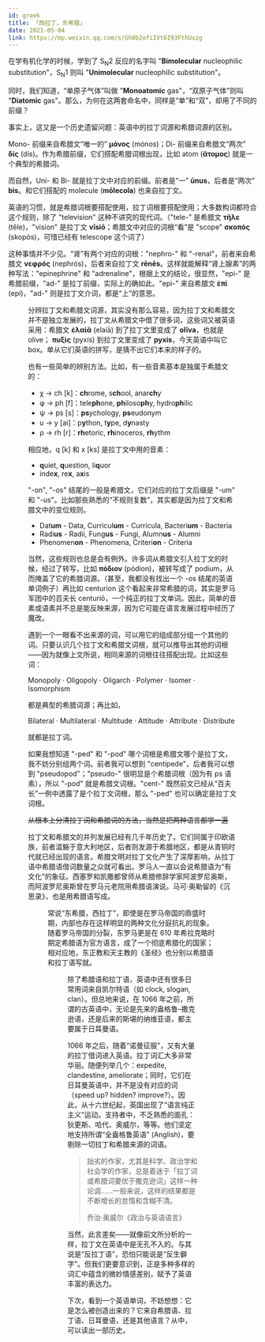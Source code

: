 ```yaml
---
id: greek
title: 「西拉丁，东希腊」
date: 2021-05-04
link: https://mp.weixin.qq.com/s/Gh0b2ofiIVt6I93FthUxzg
---
```



<DocMetadataBanner frontMatter={frontMatter} />

在学有机化学的时候，学到了 S<sub>N</sub>2 反应的名字叫 "**Bimolecular** nucleophilic substitution"，S<sub>N</sub>1 则叫 "**Unimolecular** nucleophilic substitution"。

同时，我们知道，“单原子气体”叫做 "**Monoatomic** gas"，“双原子气体”则叫 "**Diatomic** gas"。那么，为何在这两套命名中，同样是“单”和“双”，却用了不同的前缀？

事实上，这又是一个历史遗留问题：英语中的拉丁词源和希腊词源的区别。

Mono- 前缀来自希腊文“唯一的” **μόνος** (mónos)；Di- 前缀来自希腊文“两次” **δίς** (dís)。作为希腊前缀，它们搭配希腊词根出现，比如 atom (**ἄτομος**) 就是一个典型的希腊词。

而自然，Uni- 和 Bi- 就是拉丁文中对应的前缀。前者是“一” **ūnus**，后者是“两次” **bis**。和它们搭配的 molecule (**mōlecola**) 也来自拉丁文。

英语的习惯，就是希腊词根要搭配使用，拉丁词根要搭配使用；大多数构词都符合这个规则，除了 "television" 这种不讲究的现代词。（"tele-" 是希腊文 **τῆλε** (têle)，"vision" 是拉丁文 **vīsiō**；希腊文中对应的词根“看”是 "scope" **σκοπός** (skopós)，可惜已经有 telescope 这个词了）

这种事情并不少见。“肾”有两个对应的词根："nephro-" 和 "-renal"，前者来自希腊文 **νεφρός** (nephrós)，后者来自拉丁文 **rēnēs**。这样就能解释“肾上腺素”的两种写法："epinephrine" 和 "adrenaline"，根据上文的结论，很显然，"epi-" 是希腊前缀，"ad-" 是拉丁前缀，实际上的确如此。"epi-" 来自希腊文 **ἐπί** (epí)，"ad-" 则是拉丁文介词，都是“上”的意思。

<Figure src="/zh-Hans/img/docs/Humanities/greek/JGibibkelET6ibIHm8IK7MMQwJbXIKIFxzIicG4PswScthSRNgiboZxY4qqBQAHMgaFuQMHTz8D2icFibFiaWQnHibljVGA.jpeg" />

分辨拉丁文和希腊文词源，其实没有那么容易，因为拉丁文和希腊文并不是独立发展的，拉丁文从希腊文中借了很多词，这些词又被英语采用：希腊文 **ἐλαίᾱ** (elaíā) 到了拉丁文里变成了 **olīva**，也就是 olive； **πυξίς** (pyxís) 到拉丁文里变成了 **pyxis**，今天英语中叫它 box。单从它们英语的拼写，是猜不出它们本来的样子的。

也有一些简单的辨别方法。比如，有一些音素基本是独属于希腊文的：

- χ → ch [k]：**ch**rome, s**ch**ool, anar**ch**y
- φ → ph [f]：tele**ph**one, **ph**iloso**ph**y, hydro**ph**ilic
- ψ → ps [s]：**ps**ychology, **ps**eudonym
- υ → y [ai]：p**y**thon, t**y**pe, d**y**nasty
- ρ → rh [r]：**rh**etoric, **rh**inoceros, **rh**ythm

相应地，q [k] 和 x [ks] 是拉丁文中用的音素：

- **q**uiet, **q**uestion, li**q**uor
- inde**x**, re**x**, a**x**is

"-on", "-os" 结尾的一般是希腊文，它们对应的拉丁文后缀是 "-um" 和 "-us"。比如那些熟悉的“不规则复数”，其实都是因为拉丁文和希腊文中的变位规则。

- Dat**um** - Data, Curricul**um** - Curricula, Bacteri**um** - Bacteria
- Radi**us** - Radii, Fung**us** - Fungi, Alumn**us** - Alumni
- Phenomen**on** - Phenomena, Criteri**on** - Criteria

当然，这些规则也总是会有例外。许多词从希腊文引入拉丁文的时候，经过了转写，比如 **πόδιον** (pódion)，被转写成了 podium，从而掩盖了它的希腊词源。（甚至，我都没有找出一个 -os 结尾的英语单词例子）再比如 centurion 这个看起来非常希腊的词，其实是罗马军团中的百夫长 centuriō，一个纯正的拉丁文单词。因此，简单的音素或语素并不总是能反映来源，因为它可能在语言发展过程中经历了魔改。

遇到一个一眼看不出来源的词，可以用它的组成部分组一个其他的词。只要认识几个拉丁文和希腊文词根，就可以推导出其他的词根——因为就像上文所说，相同来源的词根往往搭配出现。比如这些词：

Monopoly · Oligopoly · Oligarch · Polymer · Isomer · Isomorphism

都是典型的希腊词源；再比如，

Bilateral · Multilateral · Multitude · Attitude · Attribute · Distribute

就都是拉丁词。

如果我想知道 "-ped" 和 "-pod" 哪个词根是希腊文哪个是拉丁文，我不妨分别组两个词。前者我可以想到 "centipede"，后者我可以想到 "pseudopod"；"pseudo-" 很明显是个希腊词根（因为有 ps 语素），所以 "-pod" 就是希腊文词根。"cent-" 既然前文已经从“百夫长”一例中透露了是个拉丁文词根，那么 "-ped" 也可以确定是拉丁文词根。

~~从根本上分清拉丁词和希腊词的方法，当然是把两种语言都学一遍~~

拉丁文和希腊文的并列发展已经有几千年历史了。它们同属于印欧语族，前者滥觞于意大利地区，后者则发源于希腊地区，都是从青铜时代就已经出现的语言。希腊文明对拉丁文化产生了深厚影响，从拉丁语中希腊语借词数量之众就可看出。罗马人一直以会说希腊语为“有文化”的象征。西塞罗和凯撒都曾师从希腊修辞学家阿波罗尼奥斯，而阿波罗尼奥斯曾在罗马元老院用希腊语演说。马可·奥勒留的《沉思录》，也是用希腊语写成。

<Figure src="/zh-Hans/img/docs/Humanities/greek/JGibibkelET6ibIHm8IK7MMQwJbXIKIFxzITy5AXz6iaiaakpicia1ZvMIibYHcy8ScE6OIOxVkY5MGmsXZcXHbAtrSUGA.png" />

常说“东希腊，西拉丁”，即使是在罗马帝国的鼎盛时期，内部也存在这样明显的两种文化分庭抗礼的现象。随着罗马帝国的分裂，东罗马更是在 610 年希拉克略时期定希腊语为官方语言，成了一个彻底希腊化的国家；相对应地，东正教和天主教的《圣经》也分别以希腊语和拉丁语写就。

<Figure src="/zh-Hans/img/docs/Humanities/greek/JGibibkelET6ibIHm8IK7MMQwJbXIKIFxzIy4RnZLwdzO2ahXEcqVmpIp0nZibTYz195C5KLDLPVDFv578FZJWTvdw.png" />

除了希腊语和拉丁语，英语中还有很多日常用词来自凯尔特语（如 clock, slogan, clan）。但总地来说，在 1066 年之前，所谓的古英语中，无论是先来的盎格鲁–撒克逊语，还是后来的斯堪的纳维亚语，都主要属于日耳曼语。

1066 年之后，随着“诺曼征服”，又有大量的拉丁借词进入英语。拉丁词汇大多非常华丽。随便列举几个：expedite, clandestine, ameliorate；同时，它们在日耳曼英语中，并不是没有对应的词（speed up? hidden? improve?）。因此，从十六世纪起，英国出现了“语言纯正主义”运动。支持者中，不乏熟悉的面孔：狄更斯、哈代、奥威尔，等等。他们坚定地支持所谓“全盎格鲁英语” (Anglish)，要剔除一切拉丁和希腊来源的词语。

> 拙劣的作家，尤其是科学、政治学和社会学的作家，总是着迷于「拉丁词或希腊词要优于撒克逊词」这样一种论调……一般来说，这样的结果都是不断增长的怠惰和含糊不清。
>
> 乔治·奥威尔《政治与英语语言》

当然，此言差矣——就像前文所分析的一样，拉丁文在英语中是无孔不入的。与其说是“反拉丁语”，恐怕只能说是“反生僻字”。但我们更要意识到，正是多种多样的词汇中蕴含的微妙情感差别，赋予了英语丰富的表达力。

下次，看到一个英语单词，不妨想想：它是怎么被创造出来的？它来自希腊语、拉丁语、日耳曼语，还是其他语言？从中，可以读出一部历史。
